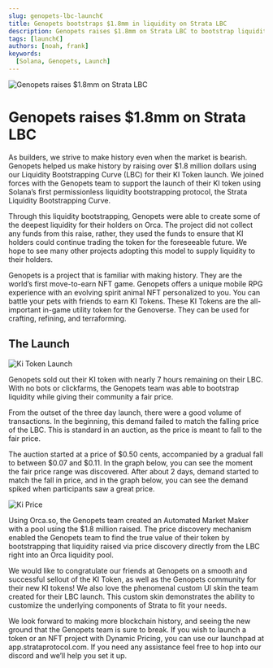 ```yaml
---
slug: genopets-lbc-launch€
title: Genopets bootstraps $1.8mm in liquidity on Strata LBC
description: Genopets raises $1.8mm on Strata LBC to bootstrap liquidity for their holders
tags: [launch€]
authors: [noah, frank]
keywords:
  [Solana, Genopets, Launch]
---
```


![Genopets raises $1.8mm on Strata LBC](./hero.png)

# Genopets raises $1.8mm on Strata LBC

As builders, we strive to make history even when the market is bearish. Genopets helped us make history by raising over $1.8 million dollars using our Liquidity Bootstrapping Curve (LBC) for their KI Token launch. We joined forces with the Genopets team to support the launch of their KI token using Solana’s first permissionless liquidity bootstrapping protocol, the Strata Liquidity Bootstrapping Curve. 

Through this liquidity bootstrapping, Genopets were able to create some of the deepest liquidity for their holders on Orca. The project did not collect any funds from this raise, rather, they used the funds to ensure that KI holders could continue trading the token for the foreseeable future. We hope to see many other projects adopting this model to supply liquidity to their holders.

 

Genopets is a project that is familiar with making history. They are the world’s first move-to-earn NFT game. Genopets offers a unique mobile RPG experience with an evolving spirit animal NFT personalized to you. You can battle your pets with friends to earn KI Tokens. These KI Tokens are the all-important in-game utility token for the Genoverse. They can be used for crafting, refining, and terraforming.


## The Launch

![Ki Token Launch](ki.jpeg)


Genopets sold out their KI token with nearly 7 hours remaining on their LBC. With no bots or clickfarms, the Genopets team was able to bootstrap liquidity while giving their community a fair price. 

From the outset of the three day launch, there were a good volume of transactions. In the beginning, this demand failed to match the falling price of the LBC. This is standard in an auction, as the price is meant to fall to the fair price. 

The auction started at a price of $0.50 cents, accompanied by a gradual fall to between $0.07 and $0.11. In the graph below, you can see the moment the fair price range was discovered. After about 2 days, demand started to match the fall in price, and in the graph below, you can see the demand spiked when participants saw a great price. 


![Ki Price](ki-price.jpeg)


Using Orca.so, the Genopets team created an Automated Market Maker with a pool using the $1.8 million raised. The price discovery mechanism enabled the Genopets team to find the true value of their token by bootstrapping that liquidity raised via price discovery directly from the LBC right into an Orca liquidity pool. 

We would like to congratulate our friends at Genopets on a smooth and successful sellout of the KI Token, as well as the Genopets community for their new KI tokens! We also love the phenomenal custom UI skin the team created for their LBC launch. This custom skin demonstrates the ability to customize the underlying components of Strata to fit your needs.

We look forward to making more blockchain history, and seeing the new ground that the Genopets team is sure to break. If you wish to launch a token or an NFT project with Dynamic Pricing, you can use our launchpad at app.strataprotocol.com. If you need any assistance feel free to hop into our discord and we’ll help you set it up. 
